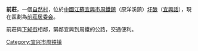 {{Expert|time=2015-12-14T03:32:42+00:00}}
'''前莊'''，一個[[自然村|自然村]]，位於[[中國|中國]][[江蘇|江蘇]][[宜興市|宜興市]][[周鐵鎮|周鐵鎮]]（原洋溪鎮）[[圩酿|圩酿]]（[[宜興話|宜興話]]），現在區劃為[[前莊居委会|前莊居委会]]。

前莊與[[下邾街|下邾街]]相鄰，緊鄰宜興到周鐵的公路，交通便利。

{{jiangsu-stub}}
[[Category:宜兴市周铁镇|Category:宜兴市周铁镇]]
